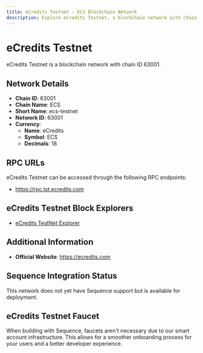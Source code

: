 ```yaml
--- 
title: eCredits Testnet - ECS Blockchain Network
description: Explore eCredits Testnet, a blockchain network with chain ID 63001. Learn about its native currency, eCredits, and how to interact with the network.
---
```


# eCredits Testnet

eCredits Testnet is a blockchain network with chain ID 63001.

## Network Details

- **Chain ID**: 63001
- **Chain Name**: ECS
- **Short Name**: ecs-testnet
- **Network ID**: 63001
- **Currency**: 
  - **Name**: eCredits
  - **Symbol**: ECS
  - **Decimals**: 18

## RPC URLs

eCredits Testnet can be accessed through the following RPC endpoints:

- https://rpc.tst.ecredits.com

## eCredits Testnet Block Explorers

- [eCredits TestNet Explorer](https://explorer.tst.ecredits.com)

## Additional Information

- **Official Website**: https://ecredits.com

## Sequence Integration Status

This network does not yet have Sequence support but is available for deployment.

## eCredits Testnet Faucet

When building with Sequence, faucets aren't necessary due to our smart account infrastructure. This allows for a smoother onboarding process for your users and a better developer experience.
